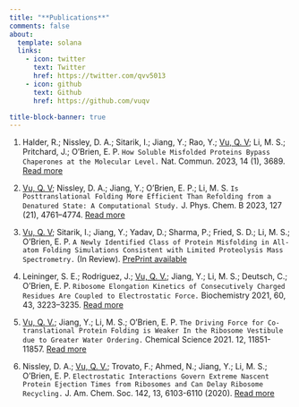 ```yaml
---
title: "**Publications**"
comments: false
about:
  template: solana
  links:
    - icon: twitter
      text: Twitter
      href: https://twitter.com/qvv5013
    - icon: github
      text: Github
      href: https://github.com/vuqv

title-block-banner: true
---
```


<div style="text-align: left">

<!--
Open link in new tab: add {target="_blank"}
-->
1) Halder, R.; Nissley, D. A.; Sitarik, I.; Jiang, Y.; Rao, Y.; <u>Vu, Q. V</u>; Li, M. S.; Pritchard, J.; O’Brien, E. P.
`How Soluble Misfolded Proteins Bypass Chaperones at the Molecular Level.`
Nat. Commun. 2023, 14 (1), 3689.
[Read more](https://doi.org/10.1038/s41467-023-38962-z){target="_blank"}


1) <u>Vu, Q. V</u>; Nissley, D. A.; Jiang, Y.; O’Brien, E. P.; Li, M. S.
`Is Posttranslational Folding More Efficient Than Refolding from a Denatured State: A Computational Study.`
J. Phys. Chem. B 2023, 127 (21), 4761–4774.
[Read more](https://pubs.acs.org/doi/10.1021/acs.jpcb.3c01694){target="_blank"}

1) <u>Vu, Q. V</u>; Sitarik, I.; Jiang, Y.; Yadav, D.; Sharma, P.; Fried, S. D.; Li, M. S.; O’Brien, E. P.
`A Newly Identified Class of Protein Misfolding in All-atom Folding Simulations Consistent with Limited Proteolysis Mass Spectrometry.`
(In Review). [PrePrint available](https://www.biorxiv.org/content/10.1101/2022.07.19.500586v2){target="_blank"}

1) Leininger, S. E.; Rodriguez, J.; <u>Vu, Q. V.</u>; Jiang, Y.; Li, M. S.; Deutsch, C.; O’Brien, E. P.
`Ribosome Elongation Kinetics of Consecutively Charged Residues Are Coupled to Electrostatic Force.`
Biochemistry 2021, 60, 43, 3223–3235. [Read more](https://pubs.acs.org/doi/10.1021/acs.biochem.1c00507){target="_blank"}

1) <u>Vu, Q. V.</u>; Jiang, Y.; Li, M. S.; O’Brien, E. P.
`The Driving Force for Co-translational Protein Folding is Weaker In the Ribosome Vestibule due to Greater Water Ordering.`
Chemical Science 2021. 12, 11851-11857. [Read more](https://pubs.rsc.org/en/content/articlelanding/2021/sc/d1sc01008e){target="_blank"}

1) Nissley, D. A.; <u>Vu, Q. V.</u>; Trovato, F.; Ahmed, N.; Jiang, Y.; Li, M. S.; O’Brien, E. P.
`Electrostatic Interactions Govern Extreme Nascent Protein Ejection Times from Ribosomes and Can Delay Ribosome Recycling.`
J. Am. Chem. Soc. 142, 13, 6103-6110 (2020). [Read more](https://pubs.acs.org/doi/10.1021/jacs.9b12264){target="_blank"}



</div>
